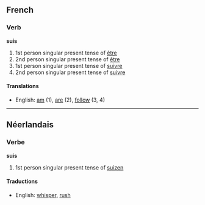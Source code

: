 ==French==
===Verb===
'''suis'''

# 1st person singular present tense of [[être]]
# 2nd person singular present tense of [[être]]
# 1st person singular present tense of [[suivre]]
# 2nd person singular present tense of [[suivre]]

====Translations====
*English: [[am]] (1), [[are]] (2), [[follow]] (3, 4)

----
==Néerlandais==
===Verbe===
'''suis'''

# 1st person singular present tense of [[suizen]]

====Traductions====
*English: [[whisper]], [[rush]]